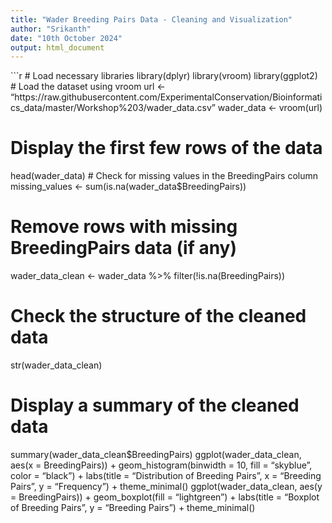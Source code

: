 ```yaml
---
title: "Wader Breeding Pairs Data - Cleaning and Visualization"
author: "Srikanth"
date: "10th October 2024"
output: html_document
---
```


```r
# Load necessary libraries
library(dplyr)
library(vroom)
library(ggplot2)
# Load the dataset using vroom
url <- "https://raw.githubusercontent.com/ExperimentalConservation/Bioinformatics_data/master/Workshop%203/wader_data.csv"
wader_data <- vroom(url)

# Display the first few rows of the data
head(wader_data)
# Check for missing values in the BreedingPairs column
missing_values <- sum(is.na(wader_data$BreedingPairs))

# Remove rows with missing BreedingPairs data (if any)
wader_data_clean <- wader_data %>%
  filter(!is.na(BreedingPairs))

# Check the structure of the cleaned data
str(wader_data_clean)

# Display a summary of the cleaned data
summary(wader_data_clean$BreedingPairs)
ggplot(wader_data_clean, aes(x = BreedingPairs)) +
  geom_histogram(binwidth = 10, fill = "skyblue", color = "black") +
  labs(title = "Distribution of Breeding Pairs", x = "Breeding Pairs", y = "Frequency") +
  theme_minimal()
ggplot(wader_data_clean, aes(y = BreedingPairs)) +
  geom_boxplot(fill = "lightgreen") +
  labs(title = "Boxplot of Breeding Pairs", y = "Breeding Pairs") +
  theme_minimal()